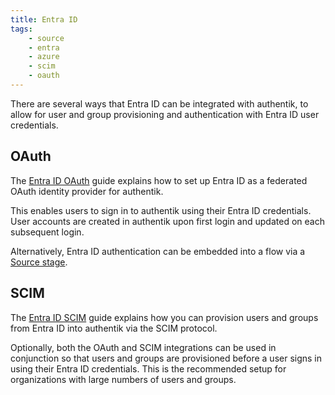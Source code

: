 ```yaml
---
title: Entra ID
tags:
    - source
    - entra
    - azure
    - scim
    - oauth
---
```


There are several ways that Entra ID can be integrated with authentik, to allow for user and group provisioning and authentication with Entra ID user credentials.

## OAuth

The [Entra ID OAuth](./oauth/index.mdx) guide explains how to set up Entra ID as a federated OAuth identity provider for authentik.

This enables users to sign in to authentik using their Entra ID credentials. User accounts are created in authentik upon first login and updated on each subsequent login.

Alternatively, Entra ID authentication can be embedded into a flow via a [Source stage](../../../../../add-secure-apps/flows-stages/stages/source).

## SCIM

The [Entra ID SCIM](./scim/index.mdx) guide explains how you can provision users and groups from Entra ID into authentik via the SCIM protocol.

Optionally, both the OAuth and SCIM integrations can be used in conjunction so that users and groups are provisioned before a user signs in using their Entra ID credentials. This is the recommended setup for organizations with large numbers of users and groups.
